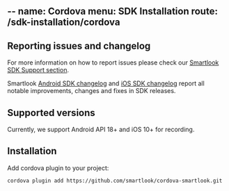 --
name: Cordova
menu: SDK Installation
route: /sdk-installation/cordova
---

## Reporting issues and changelog

For more information on how to report issues please check our [Smartlook SDK Support section](https://smartlook.github.io/docs/sdk/support/#how-to-submit-an-issue).

Smartlook [Android SDK changelog](https://github.com/smartlook/smartlook-android-sdk) and [iOS SDK changelog](https://github.com/smartlook/smartlook-ios-sdk) report all notable improvements, changes and fixes in SDK releases.

## Supported versions

Currently, we support Android API 18+ and iOS 10+ for recording.

## Installation

Add cordova plugin to your project:

```
cordova plugin add https://github.com/smartlook/cordova-smartlook.git
```

